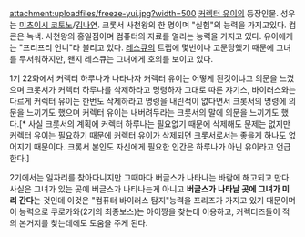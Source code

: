 attachment:uploadfiles/freeze-yui.jpg?width=500
[[커렉터 유이]]의 등장인물. 성우는 [[미츠이시 코토노]]/[[김나연]]. 
크롯서 사천왕의 한 명이며 "실험"의 능력을 가지고있다. 컴콘은 녹색. 사천왕의 홍일점이며 컴퓨터의 자료를 얼리는 능력을 가지고 있다. 유이에게는 "프리프리 언니"라 불리고 있다. [[레스큐]]의 트랩에 몇번이나 고문당했기 때문에 그녀를 무서워하지만, 왠지 레스큐는 그녀에게 호의를 보이고 있다.

1기 22화에서 커렉터 하루나가 나타나자 커렉터 유이는 어떻게 된것이냐고 의문을 느꼈으며 크롯서가 커렉터 하루나를 삭제하라고 명령하자 그대로 따른 쟈기스, 바이러스와는 다르게 커렉터 유이는 한번도 삭제하라고 명령을 내린적이 없다면서 크롯서의 명령에 의문을 느끼기도 했으며 커렉터 유이는 내버려두라는 크롯서의 말에 의문을 느끼기도 했다.[* 사실 크롯서의 계획에 커렉터 하루나는 필요없기 때문에 삭제해도 문제는 없지만 커렉터 유이는 필요하기 때문에 커렉터 유이가 삭제되면 크롯서로서는 좋을게 하나도 없어지기 때문이다. 크롯서 본인도 자신에게 필요한 인간은 하루나가 아닌 유이라고 언급한다.]

2기에서는 일자리를 찾아다니지만 그때마다 버글스가 나타나는 바람에 해고되고 만다. 사실은 그녀가 있는 곳에 버글스가 나타나는게 아니고 '''버글스가 나타날 곳에 그녀가 미리 간다'''는 것인데 이것은 "컴퓨터 바이러스 탐지"능력을 프리즈가 가지고 있기 때문이며 이 능력으로 쿠로카와(2기의 최종보스)는 아이짱을 찾는데 이용하고, 커렉터즈들이 적의 본거지를 찾는데에도 도움을 주게 된다.

